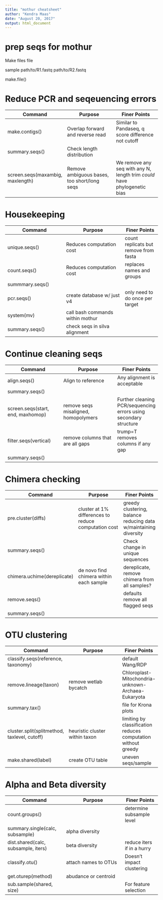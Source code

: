 ```yaml
---
title: "mothur cheatsheet"
author: "Kendra Maas"
date: "August 20, 2017"
output: html_document
---
```

prep seqs for mothur
=========
Make files file  

sample  path/to/R1.fastq    path/to/R2.fastq

make.file()

Reduce PCR and seqeuencing errors
================

Command | Purpose | Finer Points  
--------|--------|-------
make.contigs() | Overlap forward and reverse read | Similar to Pandaseq, q score difference not cutoff
summary.seqs() | Check length distribution  |  
screen.seqs(maxambig, maxlength) | Remove ambiguous bases, too short/long seqs | We remove any seq with any N, length trim *could* have phylogenetic bias  

Housekeeping
============
Command | Purpose | Finer Points  
--------|--------|-----  
unique.seqs() | Reduces computation cost | count replicats but remove from fasta  
count.seqs() | Reduces computation cost | replaces names and groups  
summmary.seqs() |  |  
pcr.seqs() | create database w/ just v4 | only need to do once per target
system(mv) | call bash commands within mothur |  
summary.seqs() | check seqs in silva alignment |  

Continue cleaning seqs
==================
Command | Purpose | Finer Points  
--------|--------|-----  
align.seqs() | Align to reference | Any alignment is acceptable  
summary.seqs() |  |    
screen.seqs(start, end, maxhomop) | remove seqs misaligned, homopolymers | Further cleaning PCR/sequencing errors using secondary structure 
filter.seqs(vertical) | remove columns that are all gaps | trump=T removes columns if any gap  
summary.seqs() |  |  

Chimera checking
=============
Command | Purpose | Finer Points  
--------|-------- | -----  
pre.cluster(diffs) | cluster at 1% differences to reduce computation cost | greedy clustering, balance reducing data w/maintaining diversity  
summary.seqs() |  | Check change in unique sequences
chimera.uchime(dereplicate) | de novo find chimera within each sample | dereplicate, remove chimera from all samples?  
remove.seqs() | | defaults remove all flagged seqs  
summary.seqs() | |  

OTU clustering
============  
Command | Purpose | Finer Points  
--------|--------|-----  
classify.seqs(reference, taxonomy) | | default Wang/RDP  
remove.lineage(taxon) | remove wetlab bycatch | Chloroplast-Mitochondria-unknown-Archaea-Eukaryota  
summary.tax() | | file for Krona plots  
cluster.split(splitmethod, taxlevel, cutoff) | heuristic cluster within taxon | limiting by classification reduces computation without greedy  
make.shared(label) | create OTU table | uneven seqs/sample  

Alpha and Beta diversity
=============  
Command | Purpose | Finer Points  
--------|--------|-----   
count.groups()  |   | determine subsample level  
summary.single(calc, subsample)| alpha diversity |  
dist.shared(calc, subsample, iters) | beta diversity | reduce iters if in a hurry  
classify.otu() | attach names to OTUs | Doesn't impact clustering  
get.oturep(method) | abudance or centroid |  
sub.sample(shared, size) | | For feature selection  
